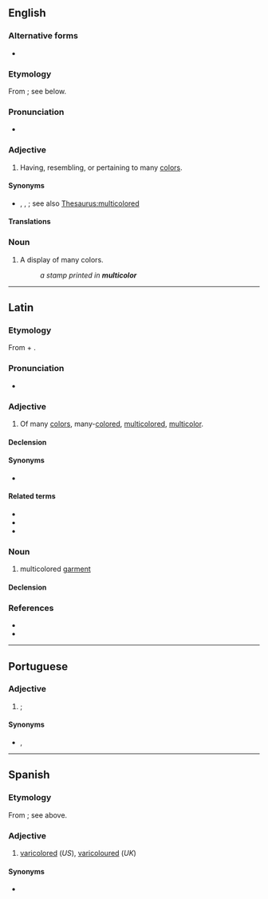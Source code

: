 ==English==

===Alternative forms===
* {{l|en|multicolour}} {{qualifier|Commonwealth}}

===Etymology===
From {{der|en|la|multicolor}}; see below.

===Pronunciation===
* {{IPA|en|/ˌmʌltɪˈkʌlə/}}

===Adjective===
{{head|en|adjective}}

# {{lb|en|American spelling}} Having, resembling, or pertaining to many [[color]]s.

====Synonyms====
* {{l|en|motley}}, {{l|en|multicolored}}, {{l|en|polychromatic}}; see also [[Thesaurus:multicolored]]

====Translations====
{{trans-see|multicolored}}

===Noun===
{{en-noun|-}}

# {{lb|en|American spelling}} A display of many colors.
#: ''a stamp printed in '''multicolor'''''

----

==Latin==

===Etymology===
From {{m|la|multus||much, many}} + {{m|la|color||color}}.

===Pronunciation===
* {{la-IPA}}

===Adjective===
{{la-adj|multicolor}}

# Of many [[color]]s, many-[[colored]], [[multicolored]], [[#English|multicolor]].

====Declension====
{{la-adecl|multicolor}}

====Synonyms====
* {{sense|multicolored}} {{l|la|multicolōrus}}

====Related terms====
* {{l|la|color}}
* {{l|la|multicolōrus}}
* {{l|la|multus}}

===Noun===
{{la-noun|multicolor<3>|g=f}}

# multicolored [[garment]]

====Declension====
{{la-ndecl|multicolor<3>}}

===References===
* {{R:L&S}}
* {{R:Gaffiot}}

----

==Portuguese==

===Adjective===
{{pt-adj|multicolo|r}}

# {{l|en|multicoloured}}; {{l|en|multicolour}} {{gloss|having multiple colours}}

====Synonyms====
* {{l|pt|multicolorido}}, {{l|pt|multicor}}

----

==Spanish==

===Etymology===
From {{der|es|la|multicolor}}; see above.

===Adjective===
{{es-adj|pl=multicolores}}

# [[varicolored]] (''US''), [[varicoloured]] (''UK'')

====Synonyms====
* {{l|es|policromo}}